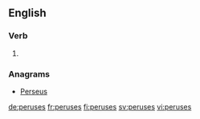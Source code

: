 ==English==

===Verb===
{{head|en}}

# {{en-third-person singular of|peruse}}

===Anagrams===
* [[Perseus#English|Perseus]]

[[de:peruses]]
[[fr:peruses]]
[[fi:peruses]]
[[sv:peruses]]
[[vi:peruses]]